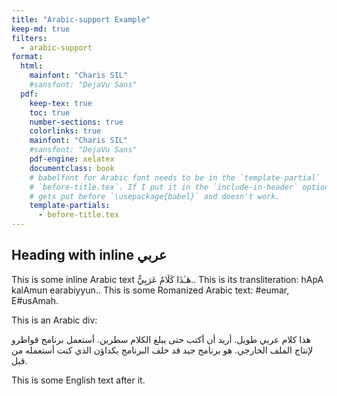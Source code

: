 ```yaml
---
title: "Arabic-support Example"
keep-md: true
filters:
  - arabic-support
format:
  html:
    mainfont: "Charis SIL"
    #sansfont: "DejaVu Sans"
  pdf:
    keep-tex: true
    toc: true
    number-sections: true
    colorlinks: true
    mainfont: "Charis SIL"
    #sansfont: "DejaVu Sans"
    pdf-engine: xelatex
    documentclass: book
    # babelfont for Arabic font needs to be in the `template-partial`
    # `before-title.tex`. If I put it in the `include-in-header` option, then it
    # gets put before `\usepackage{babel}` and doesn't work.
    template-partials:
      - before-title.tex
---
```


## Heading with inline [عربي]{.ar}

This is some inline Arabic text [هَـٰذَا كَلَامٌ عَرَبِيٌّ.]{.ar}. This is its transliteration: [hApA kalAmun earabiyyun.]{.trn}. This is some Romanized Arabic text: [#eumar]{.trn2}, [E#usAmah]{.trn2}.

This is an Arabic div:

::: {.otherlanguage data-latex="{arabic}" lang="ar"}
هذا كلام عربي طويل. أريد أن أكتب حتى يبلغ الكلام سطرين. أستعمل برنامج قواطرو لإنتاج الملف الخارجي. هو برنامج جيد قد خلف البرنامج بكداؤن الذي كنت أستعمله من قبل.
:::

This is some English text after it.

